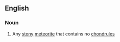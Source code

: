 ==English==

===Noun===
{{wikipedia}}
{{en-noun}}

# Any [[stony]] [[meteorite]] that contains no [[chondrule]]s